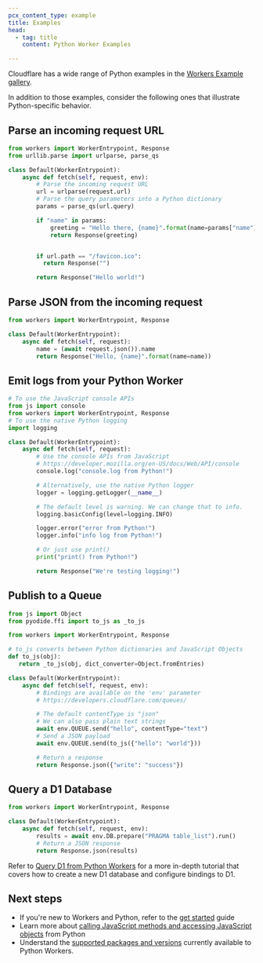 ```yaml
---
pcx_content_type: example
title: Examples
head:
  - tag: title
    content: Python Worker Examples

---
```


Cloudflare has a wide range of Python examples in the [Workers Example gallery](/workers/examples/?languages=Python).

In addition to those examples, consider the following ones that illustrate Python-specific behavior.

## Parse an incoming request URL

```python
from workers import WorkerEntrypoint, Response
from urllib.parse import urlparse, parse_qs

class Default(WorkerEntrypoint):
    async def fetch(self, request, env):
        # Parse the incoming request URL
        url = urlparse(request.url)
        # Parse the query parameters into a Python dictionary
        params = parse_qs(url.query)

        if "name" in params:
            greeting = "Hello there, {name}".format(name=params["name"][0])
            return Response(greeting)


        if url.path == "/favicon.ico":
          return Response("")

        return Response("Hello world!")
```

## Parse JSON from the incoming request

```python
from workers import WorkerEntrypoint, Response

class Default(WorkerEntrypoint):
    async def fetch(self, request):
        name = (await request.json()).name
        return Response("Hello, {name}".format(name=name))
```

## Emit logs from your Python Worker

```python
# To use the JavaScript console APIs
from js import console
from workers import WorkerEntrypoint, Response
# To use the native Python logging
import logging

class Default(WorkerEntrypoint):
    async def fetch(self, request):
        # Use the console APIs from JavaScript
        # https://developer.mozilla.org/en-US/docs/Web/API/console
        console.log("console.log from Python!")

        # Alternatively, use the native Python logger
        logger = logging.getLogger(__name__)

        # The default level is warning. We can change that to info.
        logging.basicConfig(level=logging.INFO)

        logger.error("error from Python!")
        logger.info("info log from Python!")

        # Or just use print()
        print("print() from Python!")

        return Response("We're testing logging!")
```

## Publish to a Queue

```python
from js import Object
from pyodide.ffi import to_js as _to_js

from workers import WorkerEntrypoint, Response

# to_js converts between Python dictionaries and JavaScript Objects
def to_js(obj):
   return _to_js(obj, dict_converter=Object.fromEntries)

class Default(WorkerEntrypoint):
    async def fetch(self, request, env):
        # Bindings are available on the 'env' parameter
        # https://developers.cloudflare.com/queues/

        # The default contentType is "json"
        # We can also pass plain text strings
        await env.QUEUE.send("hello", contentType="text")
        # Send a JSON payload
        await env.QUEUE.send(to_js({"hello": "world"}))

        # Return a response
        return Response.json({"write": "success"})
```

## Query a D1 Database

```python
from workers import WorkerEntrypoint, Response

class Default(WorkerEntrypoint):
    async def fetch(self, request, env):
        results = await env.DB.prepare("PRAGMA table_list").run()
        # Return a JSON response
        return Response.json(results)
```

Refer to [Query D1 from Python Workers](/d1/examples/query-d1-from-python-workers/) for a more in-depth tutorial that covers how to create a new D1 database and configure bindings to D1.

## Next steps

* If you're new to Workers and Python, refer to the [get started](/workers/languages/python/) guide
* Learn more about [calling JavaScript methods and accessing JavaScript objects](/workers/languages/python/ffi/) from Python
* Understand the [supported packages and versions](/workers/languages/python/packages/) currently available to Python Workers.
